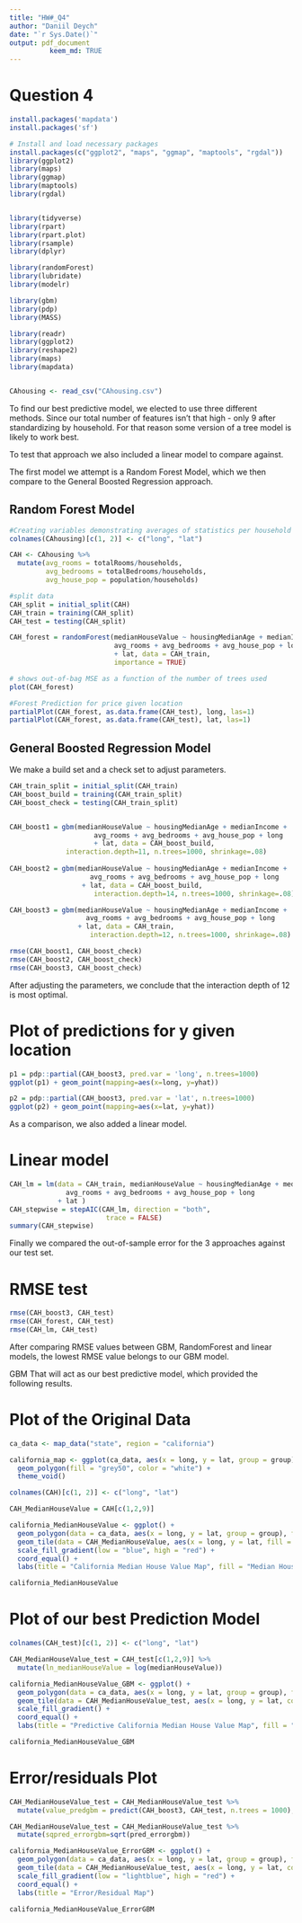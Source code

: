 ```yaml
---
title: "HW#_Q4"
author: "Daniil Deych"
date: "`r Sys.Date()`"
output: pdf_document
          keem_md: TRUE
---
```

# Question 4

```r
install.packages('mapdata')
install.packages('sf')

# Install and load necessary packages
install.packages(c("ggplot2", "maps", "ggmap", "maptools", "rgdal"))
library(ggplot2)
library(maps)
library(ggmap)
library(maptools)
library(rgdal)


library(tidyverse)
library(rpart)
library(rpart.plot)
library(rsample) 
library(dplyr)

library(randomForest)
library(lubridate)
library(modelr)

library(gbm)
library(pdp)
library(MASS)

library(readr)
library(ggplot2)
library(reshape2)
library(maps)
library(mapdata)


CAhousing <- read_csv("CAhousing.csv")
```
To find our best predictive model, we elected to use three different methods. Since our total number of features isn't that high - only 9 after standardizing by household. For that reason some version of a tree model is likely to work best.

To test that approach we also included a linear model to compare against.

The first model we attempt is a Random Forest Model, which we then compare to the General Boosted Regression approach.

## Random Forest Model

```r
#Creating variables demonstrating averages of statistics per household
colnames(CAhousing)[c(1, 2)] <- c("long", "lat")

CAH <- CAhousing %>%
  mutate(avg_rooms = totalRooms/households, 
         avg_bedrooms = totalBedrooms/households,
         avg_house_pop = population/households) 

#split data
CAH_split = initial_split(CAH)
CAH_train = training(CAH_split)
CAH_test = testing(CAH_split)

CAH_forest = randomForest(medianHouseValue ~ housingMedianAge + medianIncome + 
                          avg_rooms + avg_bedrooms + avg_house_pop + long
                          + lat, data = CAH_train,
                          importance = TRUE)

# shows out-of-bag MSE as a function of the number of trees used
plot(CAH_forest)

#Forest Prediction for price given location
partialPlot(CAH_forest, as.data.frame(CAH_test), long, las=1)
partialPlot(CAH_forest, as.data.frame(CAH_test), lat, las=1)
```

## General Boosted Regression Model

We make a build set and a check set to adjust parameters.

```r
CAH_train_split = initial_split(CAH_train)
CAH_boost_build = training(CAH_train_split)
CAH_boost_check = testing(CAH_train_split)


CAH_boost1 = gbm(medianHouseValue ~ housingMedianAge + medianIncome +
                     avg_rooms + avg_bedrooms + avg_house_pop + long
                     + lat, data = CAH_boost_build,
              interaction.depth=11, n.trees=1000, shrinkage=.08)
 
CAH_boost2 = gbm(medianHouseValue ~ housingMedianAge + medianIncome +
                    avg_rooms + avg_bedrooms + avg_house_pop + long
                  + lat, data = CAH_boost_build,
                     interaction.depth=14, n.trees=1000, shrinkage=.08)

CAH_boost3 = gbm(medianHouseValue ~ housingMedianAge + medianIncome +
                   avg_rooms + avg_bedrooms + avg_house_pop + long
                 + lat, data = CAH_train,
                    interaction.depth=12, n.trees=1000, shrinkage=.08)

rmse(CAH_boost1, CAH_boost_check)
rmse(CAH_boost2, CAH_boost_check)
rmse(CAH_boost3, CAH_boost_check)
```
After adjusting the parameters, we conclude that the interaction depth of 12 is most optimal.

# Plot of predictions for y given location 

```r
p1 = pdp::partial(CAH_boost3, pred.var = 'long', n.trees=1000)
ggplot(p1) + geom_point(mapping=aes(x=long, y=yhat))

p2 = pdp::partial(CAH_boost3, pred.var = 'lat', n.trees=1000)
ggplot(p2) + geom_point(mapping=aes(x=lat, y=yhat))
```
As a comparison, we also added a linear model.

# Linear model

```r
CAH_lm = lm(data = CAH_train, medianHouseValue ~ housingMedianAge + medianIncome +
              avg_rooms + avg_bedrooms + avg_house_pop + long
            + lat )
CAH_stepwise = stepAIC(CAH_lm, direction = "both", 
                        trace = FALSE)
summary(CAH_stepwise)
```
Finally we compared the out-of-sample error for the 3 approaches against our test set.

# RMSE test

```r
rmse(CAH_boost3, CAH_test)
rmse(CAH_forest, CAH_test)
rmse(CAH_lm, CAH_test)
```
After comparing RMSE values between GBM, RandomForest and linear models, the lowest RMSE value belongs to our GBM model. 

GBM That will act as our best predictive model, which provided the following results.

# Plot of the Original Data
```r
ca_data <- map_data("state", region = "california")

california_map <- ggplot(ca_data, aes(x = long, y = lat, group = group)) +
  geom_polygon(fill = "grey50", color = "white") +
  theme_void()

colnames(CAH)[c(1, 2)] <- c("long", "lat") 

CAH_MedianHouseValue = CAH[c(1,2,9)]

california_MedianHouseValue <- ggplot() +
  geom_polygon(data = ca_data, aes(x = long, y = lat, group = group), fill = "white", color = "black") +
  geom_tile(data = CAH_MedianHouseValue, aes(x = long, y = lat, fill = medianHouseValue), alpha = 1) +
  scale_fill_gradient(low = "blue", high = "red") +
  coord_equal() +
  labs(title = "California Median House Value Map", fill = "Median House Value")

california_MedianHouseValue
```
# Plot of our best Prediction Model
```r
colnames(CAH_test)[c(1, 2)] <- c("long", "lat")

CAH_MedianHouseValue_test = CAH_test[c(1,2,9)] %>%
  mutate(ln_medianHouseValue = log(medianHouseValue))

california_MedianHouseValue_GBM <- ggplot() +
  geom_polygon(data = ca_data, aes(x = long, y = lat, group = group), fill = "white", color = "black") +
  geom_tile(data = CAH_MedianHouseValue_test, aes(x = long, y = lat, color = medianHouseValue), alpha = 1) +
  scale_fill_gradient() +
  coord_equal() +
  labs(title = "Predictive California Median House Value Map", fill = "Median House Value")

california_MedianHouseValue_GBM
```
# Error/residuals Plot
```r

CAH_MedianHouseValue_test = CAH_MedianHouseValue_test %>%
  mutate(value_predgbm = predict(CAH_boost3, CAH_test, n.trees = 1000),pred_errorgbm=(medianHouseValue-value_predgbm)^2) 

CAH_MedianHouseValue_test = CAH_MedianHouseValue_test %>%
  mutate(sqpred_errorgbm=sqrt(pred_errorgbm))

california_MedianHouseValue_ErrorGBM <- ggplot() +
  geom_polygon(data = ca_data, aes(x = long, y = lat, group = group), fill = "white", color = "black") +
  geom_tile(data = CAH_MedianHouseValue_test, aes(x = long, y = lat, color = sqpred_errorgbm), alpha = 1) +
  scale_fill_gradient(low = "lightblue", high = "red") +
  coord_equal() +
  labs(title = "Error/Residual Map")

california_MedianHouseValue_ErrorGBM

```



